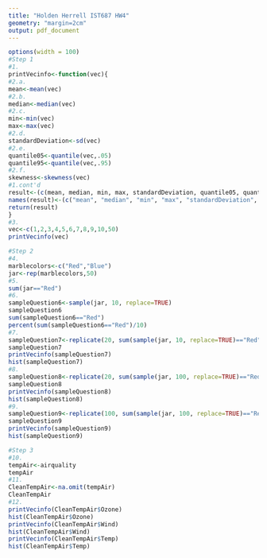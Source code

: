---
title: "Holden Herrell IST687 HW4"
geometry: "margin=2cm"
output: pdf_document
---


```{r}
options(width = 100)
#Step 1
#1.
printVecinfo<-function(vec){
#2.a.
mean<-mean(vec)
#2.b.
median<-median(vec)
#2.c.
min<-min(vec)
max<-max(vec)
#2.d.
standardDeviation<-sd(vec)
#2.e.
quantile05<-quantile(vec,.05)
quantile95<-quantile(vec,.95)
#2.f.
skewness<-skewness(vec)
#1.cont'd
result<-(c(mean, median, min, max, standardDeviation, quantile05, quantile95, skewness))
names(result)<-(c("mean", "median", "min", "max", "standardDeviation", "5% quantile", "95% quantile", "skewness"))
return(result)
}
#3.
vec<-c(1,2,3,4,5,6,7,8,9,10,50)
printVecinfo(vec) 

#Step 2
#4.
marblecolors<-c("Red","Blue")
jar<-rep(marblecolors,50)
#5.
sum(jar=="Red")
#6.
sampleQuestion6<-sample(jar, 10, replace=TRUE)
sampleQuestion6
sum(sampleQuestion6=="Red")
percent(sum(sampleQuestion6=="Red")/10)
#7.
sampleQuestion7<-replicate(20, sum(sample(jar, 10, replace=TRUE)=="Red"))
sampleQuestion7
printVecinfo(sampleQuestion7)
hist(sampleQuestion7)
#8.
sampleQuestion8<-replicate(20, sum(sample(jar, 100, replace=TRUE)=="Red"))
sampleQuestion8
printVecinfo(sampleQuestion8)
hist(sampleQuestion8)
#9.
sampleQuestion9<-replicate(100, sum(sample(jar, 100, replace=TRUE)=="Red"))
sampleQuestion9
printVecinfo(sampleQuestion9)
hist(sampleQuestion9)

#Step 3
#10.
tempAir<-airquality
tempAir
#11.
CleanTempAir<-na.omit(tempAir)
CleanTempAir
#12.
printVecinfo(CleanTempAir$Ozone)
hist(CleanTempAir$Ozone)
printVecinfo(CleanTempAir$Wind)
hist(CleanTempAir$Wind)
printVecinfo(CleanTempAir$Temp)
hist(CleanTempAir$Temp)
```

